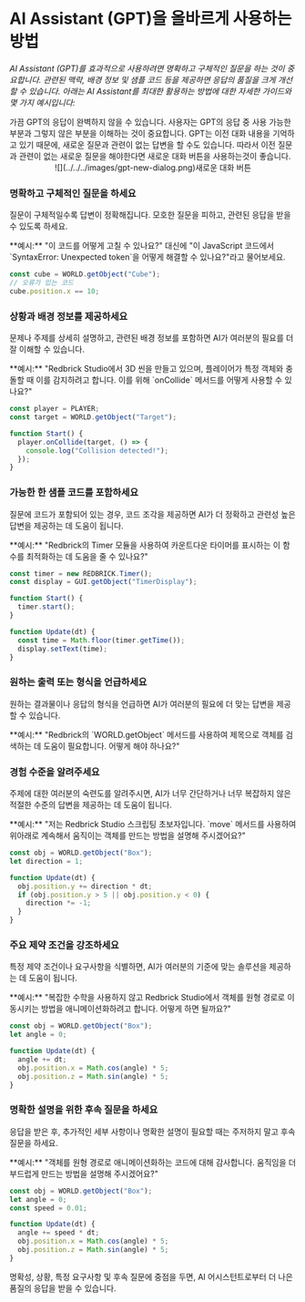 
# AI Assistant (GPT)을 올바르게 사용하는 방법

_AI Assistant (GPT)를 효과적으로 사용하려면 명확하고 구체적인 질문을 하는 것이 중요합니다. 관련된 맥락, 배경 정보 및 샘플 코드 등을 제공하면 응답의 품질을 크게 개선할 수 있습니다. 아래는 AI Assistant를 최대한 활용하는 방법에 대한 자세한 가이드와 몇 가지 예시입니다:_

<Callout type="warning">
  가끔 GPT의 응답이 완벽하지 않을 수 있습니다. 사용자는 GPT의 응답 중 사용
  가능한 부분과 그렇지 않은 부분을 이해하는 것이 중요합니다.
</Callout>

<Callout type="warning">
  GPT는 이전 대화 내용을 기억하고 있기 때문에, 새로운 질문과 관련이 없는 답변을 할 수도 있습니다.  
  따라서 이전 질문과 관련이 없는 새로운 질문을 해야한다면 새로운 대화 버튼을 사용하는것이 좋습니다.  
  <br/>
  <center>![](../../../images/gpt-new-dialog.png)새로운 대화 버튼</center>
</Callout>

<Steps>

### 명확하고 구체적인 질문을 하세요

질문이 구체적일수록 답변이 정확해집니다. 모호한 질문을 피하고, 관련된 응답을 받을 수 있도록 하세요.

<Callout> 
**예시:** "이 코드를 어떻게 고칠 수 있나요?" 대신에 "이 JavaScript 코드에서 `SyntaxError: Unexpected token`을 어떻게 해결할 수 있나요?"라고 물어보세요.

```js
const cube = WORLD.getObject("Cube");
// 오류가 있는 코드
cube.position.x == 10;
```

</Callout>

### 상황과 배경 정보를 제공하세요

문제나 주제를 상세히 설명하고, 관련된 배경 정보를 포함하면 AI가 여러분의 필요를 더 잘 이해할 수 있습니다.

<Callout> 
   **예시:** "Redbrick Studio에서 3D 씬을 만들고 있으며, 플레이어가 특정 객체와 충돌할 때 이를 감지하려고 합니다. 이를 위해 `onCollide` 메서드를 어떻게 사용할 수 있나요?"

```js
const player = PLAYER;
const target = WORLD.getObject("Target");

function Start() {
  player.onCollide(target, () => {
    console.log("Collision detected!");
  });
}
```

</Callout>

### 가능한 한 샘플 코드를 포함하세요

질문에 코드가 포함되어 있는 경우, 코드 조각을 제공하면 AI가 더 정확하고 관련성 높은 답변을 제공하는 데 도움이 됩니다.

<Callout> 
**예시:** "Redbrick의 Timer 모듈을 사용하여 카운트다운 타이머를 표시하는 이 함수를 최적화하는 데 도움을 줄 수 있나요?"

```js
const timer = new REDBRICK.Timer();
const display = GUI.getObject("TimerDisplay");

function Start() {
  timer.start();
}

function Update(dt) {
  const time = Math.floor(timer.getTime());
  display.setText(time);
}
```

</Callout>

### 원하는 출력 또는 형식을 언급하세요

원하는 결과물이나 응답의 형식을 언급하면 AI가 여러분의 필요에 더 맞는 답변을 제공할 수 있습니다.

<Callout> 
**예시:** "Redbrick의 `WORLD.getObject` 메서드를 사용하여 제목으로 객체를 검색하는 데 도움이 필요합니다. 어떻게 해야 하나요?"

</Callout>

### 경험 수준을 알려주세요

주제에 대한 여러분의 숙련도를 알려주시면, AI가 너무 간단하거나 너무 복잡하지 않은 적절한 수준의 답변을 제공하는 데 도움이 됩니다.

<Callout> 
**예시:** "저는 Redbrick Studio 스크립팅 초보자입니다. `move` 메서드를 사용하여 위아래로 계속해서 움직이는 객체를 만드는 방법을 설명해 주시겠어요?"

```js
const obj = WORLD.getObject("Box");
let direction = 1;

function Update(dt) {
  obj.position.y += direction * dt;
  if (obj.position.y > 5 || obj.position.y < 0) {
    direction *= -1;
  }
}
```

</Callout>

### 주요 제약 조건을 강조하세요

특정 제약 조건이나 요구사항을 식별하면, AI가 여러분의 기준에 맞는 솔루션을 제공하는 데 도움이 됩니다.

<Callout> 
**예시:** "복잡한 수학을 사용하지 않고 Redbrick Studio에서 객체를 원형 경로로 이동시키는 방법을 애니메이션화하려고 합니다. 어떻게 하면 될까요?"

```js
const obj = WORLD.getObject("Box");
let angle = 0;

function Update(dt) {
  angle += dt;
  obj.position.x = Math.cos(angle) * 5;
  obj.position.z = Math.sin(angle) * 5;
}
```

</Callout>

### 명확한 설명을 위한 후속 질문을 하세요

응답을 받은 후, 추가적인 세부 사항이나 명확한 설명이 필요할 때는 주저하지 말고 후속 질문을 하세요.

<Callout> 
**예시:** "객체를 원형 경로로 애니메이션화하는 코드에 대해 감사합니다. 움직임을 더 부드럽게 만드는 방법을 설명해 주시겠어요?"

```js
const obj = WORLD.getObject("Box");
let angle = 0;
const speed = 0.01;

function Update(dt) {
  angle += speed * dt;
  obj.position.x = Math.cos(angle) * 5;
  obj.position.z = Math.sin(angle) * 5;
}
```

</Callout>

</Steps>

명확성, 상황, 특정 요구사항 및 후속 질문에 중점을 두면, AI 어시스턴트로부터 더 나은 품질의 응답을 받을 수 있습니다.
